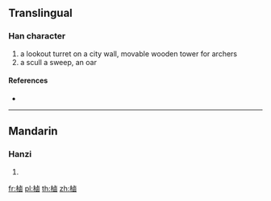 {{also|櫓}}
==Translingual==

===Han character===
{{Han char|rn=75|rad=木|as=11|sn=15|four=|canj=DYWI}}

# a lookout turret on a city wall, movable wooden tower for archers
# a scull a sweep, an oar

====References====
* {{Han ref|kx=0549.270|dkj=15426|dj=0937.210|hdz=21278.100|uh=6A10|ud=27152}}

----

==Mandarin==

===Hanzi===
{{cmn-hanzi|pin=[[lǔ]] ([[lu3]]), [[lǘ]] ([[lü2]])|wg=lu<sup>3</sup>, lü<sup>2</sup>}}

# {{defn|lang=cmn|sort=木11}}

[[fr:樐]]
[[pl:樐]]
[[th:樐]]
[[zh:樐]]